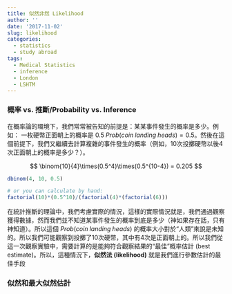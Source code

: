 ```yaml
---
title: 似然非然 Likelihood
author: ''
date: '2017-11-02'
slug: likelihood
categories:
  - statistics
  - study abroad
tags:
  - Medical Statistics
  - inference
  - London
  - LSHTM
---
```


### 概率 vs. 推斷/Probability vs. Inference
在概率論的環境下，我們常常被告知的前提是：某某事件發生的概率是多少。例如： 一枚硬幣正面朝上的概率是 $0.5\; Prob(coin\;landing\;heads)=0.5$。然後在這個前提下，我們又繼續去計算複雜的事件發生的概率（例如，10次投擲硬幣以後4次正面朝上的概率是多少？）。

$$
\binom{10}{4}\times(0.5^4)\times(0.5^{10-4}) = 0.205
$$

```r
dbinom(4, 10, 0.5)

# or you can calculate by hand:
factorial(10)*(0.5^10)/(factorial(4)*(factorial(6)))
```

在統計推斷的理論中，我們考慮實際的情況，這樣的實際情況就是，我們通過觀察獲得數據，然而我們並不知道某事件發生的概率到底是多少（神如果存在話，只有神知道）。所以這個 $Prob(coin\;landing\;heads)$ 的概率大小對於“人類”來說是未知的。所以我們可能觀察到投擲了10次硬幣，其中有4次是正面朝上的。所以我們從這一次觀察實驗中，需要計算的是能夠符合觀察結果的“最佳”概率估計 (best estimate)。所以，這種情況下，**似然法 (likelihood)** 就是我們進行參數估計的最佳手段

### 似然和最大似然估計
